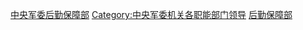 [[Category:中央军委后勤保障部|]]
[[Category:中央军委机关各职能部门领导‎|Category:中央军委机关各职能部门领导‎]]
[[Category:中国人民解放军政治委员|后勤保障部]]